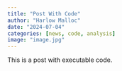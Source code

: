 ```yaml
---
title: "Post With Code"
author: "Harlow Malloc"
date: "2024-07-04"
categories: [news, code, analysis]
image: "image.jpg"
---
```


This is a post with executable code.
